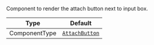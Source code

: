 Component to render the attach button next to input box.

| Type          | Default                                                                     |
| ------------- | --------------------------------------------------------------------------- |
| ComponentType | [`AttachButton`](../../../../ui-components/message-input/attach-button.mdx) |
